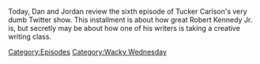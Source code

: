 {{DEFAULTSORT:
    #_EPISODE_0824:Tucker, The Man And His Twitter- Episode 3
}}{{Episode
    | title           = Tucker, The Man And His Twitter- Episode 3
    | caption         = Listen to this episode on [https://knowledgefight.libsyn.com/824-tucker-the-man-and-his-twitter-episode-3 Libsyn] [https://open.spotify.com/episode/7rpR2uSSkA0YAVCbtqfMCh Spotify], Read the [[Transcript/824: Tucker, The Man And His Twitter- Episode 3|Unofficial Transcript]]
    | episodeNumber   = 824
    | length          = 01:25:08
    | airDate         = July 3, 2023
    | episodeType     = [[:Category:Wacky Wednesday|Wacky Wednesday]]
    | appearance      = [[Peter Hotez]], [[Tucker Carlson]], [[Bobby Kennedy]], [[Robert Kennedy]], [[Donald Trump]], [[Robert F Kennedy]], [[Vladimir Putin]], [[Anna Merlin]], [[Robert F Kennedy Jr]], [[Bobby Kennedy Jr]], [[David Duke]], [[Garrison Keillor]]
    | previousEpisode = [[823: March 1, 2004]]
    | nextEpisode     = [[825: July 5, 2023]]
}}

{{Stub}}

Today, Dan and Jordan review the sixth episode of Tucker Carlson's very dumb Twitter show.  This installment is about how great Robert Kennedy Jr. is, but secretly may be about how one of his writers is taking a creative writing class.

[[Category:Episodes]]
[[Category:Wacky Wednesday]]
